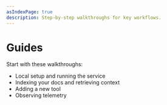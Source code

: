 ```yaml
---
asIndexPage: true
description: Step-by-step walkthroughs for key workflows.
---
```


# Guides

Start with these walkthroughs:

- Local setup and running the service
- Indexing your docs and retrieving context
- Adding a new tool
- Observing telemetry